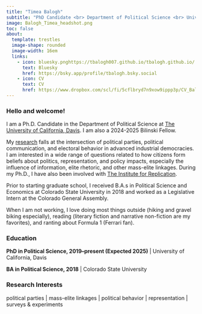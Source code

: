 ```yaml
---
title: "Timea Balogh"
subtitle: "PhD Candidate <br> Department of Political Science <br> University of California, Davis <br>[tbalogh@ucdavis.edu](mailto:tbalogh@ucdavis.edu)"
image: Balogh_Timea_headshot.png
toc: false
about: 
  template: trestles
  image-shape: rounded
  image-width: 16em
  links:
    - icon: bluesky.pnghttps://tbalogh007.github.io/tbalogh.github.io/
      text: Bluesky
      href: https://bsky.app/profile/tbalogh.bsky.social
    - icon: CV
      text: CV
      href: https://www.dropbox.com/scl/fi/5cflbryd7n9xow9ippp3p/CV_Balogh_Timea.pdf?rlkey=etswxn0v9pjfhylbw4wdbucjy&st=msxvwm50&dl=0  
---
```


### Hello and welcome!

I am a Ph.D. Candidate in the Department of Political Science at [The University of California, Davis](https://ps.ucdavis.edu/). I am also a 2024-2025 Bilinski Fellow.

My [research](research.qmd) falls at the intersection of political parties, political communication, and electoral behavior in advanced industrial democracies. I am interested in a wide range of questions related to how citizens form beliefs about politics, representation, and policy impacts, especially the influence of information, elite rhetoric, and other mass-elite linkages. During my Ph.D., I have also been involved with [The Institute for Replication](https://i4replication.org/).

Prior to starting graduate school, I received B.A.s in Political Science and Economics at Colorado State University in 2018 and worked as a Legislative Intern at the Colorado General Assembly.

When I am not working, I love doing most things outside (hiking and gravel biking especially), reading (literary fiction and narrative non-fiction are my favorites), and ranting about Formula 1 (Ferrari fan).

### Education

<p class="custom-subtitle">
<b>PhD in Political Science, 2019–present (Expected 2025)</b> | University of California, Davis
</p>

<p class="custom-subtitle">
<b>BA in Political Science, 2018</b> | Colorado State University
</p>

### Research Interests

political parties | mass-elite linkages | political behavior | representation | surveys & experiments

